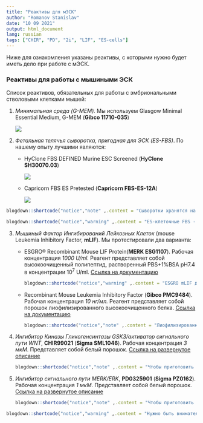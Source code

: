 ```yaml
---
title: "Реактивы для мЭСК"
author: "Romanov Stanislav"
date: "10 09 2021"
output: html_document
lang: russian
tags: ["CHIR", "PD", "2i", "LIF", "ES-cells"]
---
```


Ниже для ознакомления указаны реактивы, с которыми нужно будет иметь дело при работе с мЭСК.

### Реактивы для работы с мышиными ЭСК

Список реактивов, обязательных для работы с эмбриональными стволовыми клетками мышей:

1.  *Минимальная среда (G-MEM).* Мы используем Glasgow Minimal Essential Medium, G-MEM (**Gibco 11710-035**)

    ![](/ES-protocols/ESreagents_files/gibco_G-MEM.jpg?classes=shadow&width=10pc)

2.  *Фетальная телячья сыворотка, пригодная для ЭСК (ES-FBS)*. По нашему опыту лучшими являются:

    -   HyClone FBS DEFINED Murine ESC Screened (**HyClone SH30070.03**)

        ![](/ES-protocols/ESreagents_files/HyClone_ESFBS.jpg?classes=shadow&width=10pc)

    -   Capricorn FBS ES Pretested (**Capricorn FBS-ES-12A**)

        ![](/ES-protocols/ESreagents_files/Capricorn_ESFBS.jpg?classes=shadow&width=10pc)

```r
blogdown::shortcode("notice","note" ,.content = "Сыворотки хранятся на -20 градусах. Перед использованием белки системы комплемента в сыворотке должны быть инактивированы. Это достигается нагреванием FBS до 56 градусов в водяной бане в течение 30 минут. После инактивации сыворотку аликвотируют по 40-45 мл в фальконы на 50. Далее фальконы помечают инициалами \"iES-FBS\" и замораживают в вертикальном положении. Перед аликвотированием стоит дождаться, когда на дно бутылки полностью выпадет осадок.")
```

```r
blogdown::shortcode("notice","warning" ,.content = "ES-клеточные FBS - это стандартные FBS, для которых каждая фасовка проверена на способность поддерживать недифференцированное состояние mES-клеток. Теоретически в качестве ES-FBS можно использовать любую фасовку FBS, на которой mES-клетки сохраняют правильный фенотип в течение длительного промежутка времени.")
```

3.  *Мышиный Фактор Ингибирований Лейкозных Клеток* (mouse Leukemia Inhibitory Factor, **mLIF**). Мы протестировали два варианта:

    -   ESGRO® Recombinant Mouse LIF Protein(**MERK ESG1107**). Рабочая концентрация *1000 U/ml.* Реагент представляет собой высокоочищенный полипептид, растворенный PBS+1%BSA pH7.4 в концентрации [10]{.smallcaps}^7^ U/ml. [Ссылка на документацию](https://drive.google.com/file/d/1TkF15qQsKqJB5wHD0Blvzl08UtR8_Lwj/view?usp=sharing)

        ```r
        blogdown::shortcode("notice","warning" ,.content = "ESGRO mLIF должен храниться на +4С на дверце холодильника. Заморозка ESGRO, что возможно если прислонить пробирки к задней стенке холодильника, приведет к деградации ингибитора дифференцировки. Среды с добавленным LIF также нельзя замораживать.")
        ```

    -   Recombinant Mouse Leukemia Inhibitory Factor (**Gibco PMC9484**). Рабочая концентрация *10 нг/мл.* Реагент представляет собой порошок лиофилизированного высокоочищенного белка. [Ссылка на документацию](https://drive.google.com/file/d/1jc9MGjTaCfql1qpnRHX6ZiPhSMvhuwcf/view?usp=sharing)

        ```r
        blogdown::shortcode("notice","note" ,.content = "Лиофилизированный mLIF хранится в морозильнике или кельвинаторе.  Перед применением необходимо растворить белок в водном растворе 0.1% BSA до концентрации 100 мкг/мл. Полученный раствор аликвотируется по 4-5 мкл в ПЦР-микропробирки, каждая из которых заматывается парафилмом и помещается в эппендорф, чтобы было легче подписывать. Расфасованный Gibco mLIF стоит сразу заморозить в морозильной камере или кельвинаторе. После разморозки нужно хранить белок на +4 и избегать циклов заморозки/разморозки. Среды с добавленным LIF также нельзя замораживать.")
        ```

4.  *Ингибитор Киназы Гликогенсинтазы GSK3/активатор сигнального пути WNT*, **CHIR99021** (**Sigma SML1046**). Рабочая концентрация *3 мкМ*. Представляет собой белый порошок. [Ссылка на развернутое описание](https://drive.google.com/file/d/1amCbR2Mia_KTXxzBdtsWh4Sq4GP-DYbv/view?usp=sharing)

    ```r
    blogdown::shortcode("notice","note" ,.content = "Чтобы приготовить 1000-кратный стоковый 3мМ раствор CHIR, нужно растворить 1 мг порошка в 716 мкл свежего DMSO. Полученный раствор аликвотируется по 50 мкл в эппендорфы, каждая пробирка подписывается и складывается в морозильную камеру на -20С.")
    ```

5.  *Ингибитор сигнального пути MERK/ERK*, **PD0325901** (**Sigma PZ0162**). Рабочая концентрация *1 мкМ*. Представляет собой белый порошок. [Ссылка на развернутое описание](https://drive.google.com/file/d/1p1llEUdR7CMtQWBNGuohX-f-RQhEej9c/view?usp=sharing)

    ```r
    blogdown::shortcode("notice","note" ,.content = "Чтобы приготовить 10000-кратный стоковый 10мМ раствор PD, нужно растворить 1 мг порошка в 207 мкл свежего DMSO. Полученный раствор аликвотируется по 20-25 мкл в эппендорфы, каждая пробирка подписывается и складывается в морозильную камеру на -20С.")
    ```

```r
blogdown::shortcode("notice","warning" ,.content = "Нужно быть внимательным при приготовлении сред с добавлением растворов на DMSO. Максимальная концентрация DMSO в среде для культивации клеток не должна превышать 0.1% из-за токсичности диметилсульфоксида.")
```
